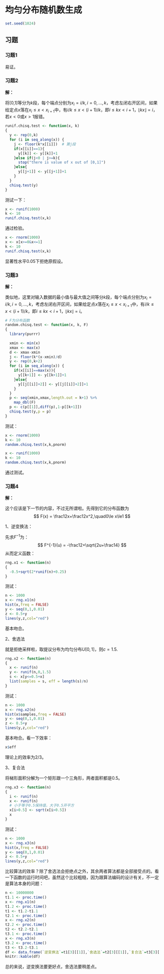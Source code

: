# 均匀分布随机数生成{#rng-uniform}

```r
set.seed(1024)
```


## 习题

### 习题1{-}

易证。

### 习题2{-}

**解：**

将[0,1]等分为$k$段，每个端点分别为$x_i=i/k,i=0,\dots,k$，考虑左闭右开区间，如果给定点$x$落在$x_i\le x<x_{i+1}$中，有$i/k\le x<(i+1)/k$，即$i\le kx <i+1$，$\lfloor kx \rfloor=i$，若$x<0$或$x>1$报错。

```r
runif.chisq.test <- function(x, k)
{
  y <- rep(0,k)
  for (i in seq_along(x)) {
    j <- floor(k*x[[i]])  # 第j段
    if(x[[i]]==1){
      y[[k]] <- y[[k]]+1
    }else if(j<0 | j>=k){
      stop("there is value of x out of [0,1]")
    }else{
      y[[j+1]] <- y[[j+1]]+1
    }
  }
  chisq.test(y)
}
```

测试一下：
```r
x <- runif(1000)
k <- 10
runif.chisq.test(x,k)
```

通过检验。
```r
x <- rnorm(1000)
x <- x[x>=0&x<=1]
k <- 10
runif.chisq.test(x,k)
```

显著性水平0.05下拒绝原假设。

### 习题3{-}

**解：**

类似地，这里对输入数据的最小值与最大值之间等分$k$段，每个端点分别为$x_i=i/k,i=0,\dots,k$，考虑左闭右开区间，如果给定点$x$落在$x_i\le x<x_{i+1}$中，有$i/k\le x<(i+1)/k$，即$i\le kx <i+1$，$\lfloor kx \rfloor=i$。
```r
# F为分布函数
random.chisq.test <- function(x, k, F)
{
  library(purrr)
  
  xmin <- min(x)
  xmax <- max(x)
  d <- xmax-xmin
  j <- floor(k*(x-xmin)/d)
  y <- rep(0,k+2)
  for (i in seq_along(x)) {
    if(x[[i]]==max(x)){
      y[[k+1]] <- y[[k+1]]+1
    }else{
      y[[j[[i]]+2]] <- y[[j[[i]]+2]]+1
    }
  }
  p <- seq(xmin,xmax,length.out = k+1) %>% 
    map_dbl(F)
  p <- c(p[[1]],diff(p),1-p[[k+1]])
  chisq.test(y,p = p)
}
```

测试：
```r
x <- rnorm(1000)
k <- 10
random.chisq.test(x,k,pnorm)
```
```r
x <- runif(1000)
k <- 10
random.chisq.test(x,k,pnorm)
```

通过测试。

### 习题4{-}

**解：**

这个应该是下一节的内容，不过无所谓啦。先得到它的分布函数为
$$
F(x) = \frac12x+\frac12x^2,\quad0\le x\le1
$$

1、逆变换法：

先求$F^{-1}$为：
$$
F^{-1}(u) = -\frac12+\sqrt{2u+\frac14}
$$
从而定义函数：
```r
rng.x1 <- function(n)
{
  -0.5+sqrt(2*runif(n)+0.25)
}
```

测试：
```r
n <- 1000
x <- rng.x1(n)
hist(x,freq = FALSE)
y <- seq(0,1,0.01)
z <- 0.5+y
lines(y,z,col="red")
```

基本吻合。

2、舍选法

就是拒绝采样啦，取提议分布为均匀分布$U[0,1]$，则$c=1.5$.

```r
rng.x2 <- function(n)
{
  x <- runif(n)
  y <- runif(n,0,1.5)
  s <- x[y<=0.5+x]
  list(samples = s, eff = length(s)/n)
}
```

测试：
```r
n <- 1000
x <- rng.x2(n)
hist(x$samples,freq = FALSE)
y <- seq(0,1,0.01)
z <- 0.5+y
lines(y,z,col="red")
```

基本吻合。看一下效率：
```r
x$eff
```

理论上的效率为$2/3$。

3、复合法

将梯形面积分解为一个矩形跟一个三角形，两者面积都是0.5。
```r
rng.x3 <- function(n)
{
  i <- runif(n)
  x <- runif(n)
  # 小于等于0.5保持值，大于0.5开平方
  x[i>0.5] <- sqrt(x[i>0.5])
  x
}
```

测试：
```r
n <- 1000
x <- rng.x3(n)
hist(x,freq = FALSE)
y <- seq(0,1,0.01)
z <- 0.5+y
lines(y,z,col="red")
```

比较算法的效率？除了舍选法会拒绝点之外，其余两者算法都是全部接受点的。看一下函数的运行时间吧，虽然这个比较粗糙，因为跟算法编码的设计有关，不一定是算法本身的问题：
```r
n <- 10000000
t1.1 <- proc.time()
x <- rng.x1(n)
t1.2 <- proc.time()
t1 <- t1.2-t1.1
t2.1 <- proc.time()
x <- rng.x2(n)
t2.2 <- proc.time()
t2 <- t2.2-t2.1
t3.1 <- proc.time()
x <- rng.x3(n)
t3.2 <- proc.time()
t3 <- t3.2-t3.1
df <- data.frame(`逆变换法`=t1[3][[1]],`舍选法`=t2[3][[1]],`复合法`=t3[3][[1]])
knitr::kable(df)
```

总的来说，逆变换法要更好点，舍选法要稍差点。